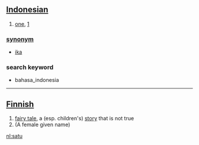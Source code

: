 == [[Indonesian]] ==

# [[one]], [[1]]

=== [[synonym]] ===
* [[ika]]

===search keyword===
* bahasa_indonesia

----

== [[Finnish]] ==

# [[fairy tale]], a (esp. children's) [[story]] that is not true
# (A female given name)

[[nl:satu]]